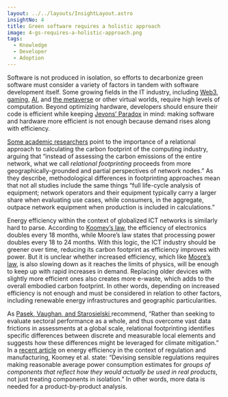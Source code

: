 ```yaml
---
layout: ../../layouts/InsightLayout.astro
insightNo: 4
title: Green software requires a holistic approach
image: 4-gs-requires-a-holistic-approach.png
tags:
  - Knowledge
  - Developer
  - Adoption
---
```


Software is not produced in isolation, so efforts to decarbonize green software must consider a variety of factors in tandem with software development itself. Some growing fields in the IT industry, including [Web3](https://www.linuxfoundation.org/research/web3-and-sustainability?hsLang=en), [gaming](https://www.theverge.com/2020/5/5/21243285/video-games-climate-crisis-impact-xbox-playstation-developers), [AI](https://thenewstack.io/the-carbon-footprint-of-machine-learning/), and [the metaverse](https://www.sciencedirect.com/science/article/abs/pii/S0268401223000014) or other virtual worlds, require high levels of computation. Beyond optimizing hardware, developers should ensure their code is efficient while keeping [Jevons’ Paradox](https://www.sciencedirect.com/science/article/abs/pii/S0921800905001084) in mind: making software and hardware more efficient is not enough because demand rises along with efficiency.

[Some academic researchers](https://journals.sagepub.com/doi/10.1177/20539517231158994) point to the importance of a relational approach to calculating the carbon footprint of the computing industry, arguing that “instead of assessing the carbon emissions of the entire network, what we call _relational footprinting_ proceeds from more geographically-grounded and partial perspectives of network nodes.” As they describe, methodological differences in footprinting approaches mean that not all studies include the same things “full life-cycle analysis of equipment; network operators and their equipment typically carry a larger share when evaluating use cases, while consumers, in the aggregate, outpace network equipment when production is included in calculations.”

Energy efficiency within the context of globalized ICT networks is similarly hard to parse. According to [Koomey’s law](https://ieeexplore.ieee.org/document/5440129), the efficiency of electronics doubles every 18 months, while Moore’s law states that processing power doubles every 18 to 24 months. With this logic, the ICT industry should be greener over time, reducing its carbon footprint as efficiency improves with power. But it is unclear whether increased efficiency, which like [Moore’s law](https://www.technologyreview.com/2020/02/24/905789/were-not-prepared-for-the-end-of-moores-law/), is also slowing down as it reaches the limits of physics, will be enough to keep up with rapid increases in demand. Replacing older devices with slightly more efficient ones also creates more e-waste, which adds to the overall embodied carbon footprint. In other words, depending on increased efficiency is not enough and must be considered in relation to other factors, including renewable energy infrastructures and geographic particularities.

As [Pasek, Vaughan, and Starosielski ](https://journals.sagepub.com/doi/10.1177/20539517231158994)recommend, “Rather than seeking to evaluate sectoral performance as a whole, and thus overcome vast data frictions in assessments at a global scale, relational footprinting identifies specific differences between discrete and measurable local elements and suggests how these differences might be leveraged for climate mitigation.” In a [recent article](https://link.springer.com/article/10.1007/s12053-023-10083-y) on energy efficiency in the context of regulation and manufacturing, Koomey et al. state: “Devising sensible regulations requires making reasonable average power consumption estimates for _groups of components that reflect how they would actually be used in real products_, not just treating components in isolation.” In other words, more data is needed for a product-by-product analysis.
